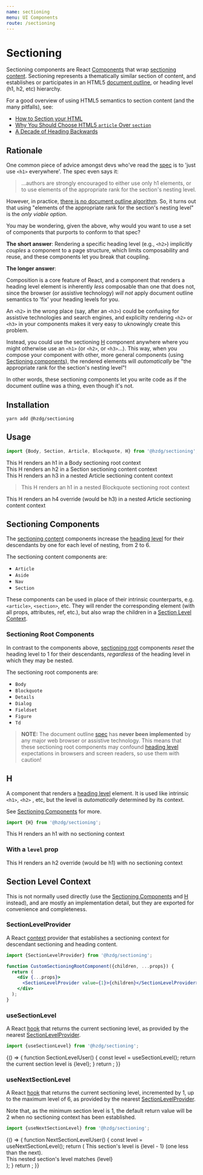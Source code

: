 ```yaml
---
name: sectioning
menu: UI Components
route: /sectioning
---
```



# Sectioning

Sectioning components are React [Components] that wrap [sectioning content].
Sectioning represents a thematically similar section of content,
and establishes or participates in an HTML5 [document outline],
or heading level (h1, h2, etc) hierarchy.

For a good overview of using HTML5 semantics to section content
(and the many pitfalls), see:

- [How to Section your HTML]
- [Why You Should Choose HTML5 `article` Over `section`]
- [A Decade of Heading Backwards]

## Rationale

One common piece of advice amongst devs who've read the [spec] is to
'just use `<h1>` everywhere'. The spec even says it:

> …authors are strongly encouraged to either use only h1 elements,
> or to use elements of the appropriate rank for the section's nesting level.

However, in practice, [there is no document outline algorithm]. So,
it turns out that using "elements of the appropriate rank for
the section's nesting level" is the _only viable option_.

You may be wondering, given the above, why would you want to use
a set of components that purports to conform to that spec?

**The short answer**: Rendering a specific heading level (e.g., `<h2>`)
implicitly _couples_ a component to a page structure, which limits
composability and reuse, and these components let you break that coupling.

**The longer answer**:

Composition is a core feature of React, and a component that renders
a heading level element is inherently _less_ composable than one
that does not, since the browser (or assistive technology) _will not_
apply document outline semantics to 'fix' your heading levels for you.

An `<h2>` in the wrong place (say, after an `<h3>`) could be confusing
for assistive technologies and search engines, and explicilty rendering
`<h2>` or `<h3>` in your components makes it very easy to uknowingly
create this problem.

Instead, you could use the sectioning [H] component anywhere where you
might otherwise use an `<h1>` (or `<h2>`, or `<h3>`...). This way, when
you compose your component with other, more general components
(using [Sectioning components]), the rendered elements will
_automatically_ be "the appropriate rank for the section's nesting level"!

In other words, these sectioning components let you write code as if
the document outline was a thing, even though it's not.

## Installation

```shell
yarn add @hzdg/sectioning
```

## Usage

```jsx
import {Body, Section, Article, Blockquote, H} from '@hzdg/sectioning';
```

<Playground>
  <Body>
    <H>This H renders an h1 in a Body sectioning root context</H>
    <Section>
      <H>This H renders an h2 in a Section sectioning content context</H>
      <Article>
        <H>
          This H renders an h3 in a nested Article sectioning content context
        </H>
        <Blockquote>
          <H>
            This H renders an h1 in a nested Blockquote sectioning root context
          </H>
        </Blockquote>
        <H level={4}>
          This H renders an h4 override (would be h3) in a nested Article
          sectioning content context
        </H>
      </Article>
    </Section>
  </Body>
</Playground>

## Sectioning Components

The [sectioning content] components increase the [heading level] for their
descendants by one for each level of nesting, from 2 to 6.

The sectioning content components are:

- `Article`
- `Aside`
- `Nav`
- `Section`

These components can be used in place of their intrinsic counterparts,
e.g. `<article>`, `<section>`, etc. They will render the corresponding
element (with all props, attributes, ref, etc.), but also wrap the children
in a [Section Level Context].

### Sectioning Root Components

In contrast to the components above, [sectioning root] components _reset_
the heading level to 1 for their descendants, _regardless_ of the heading level
in which they may be nested.

The sectioning root components are:

- `Body`
- `Blockquote`
- `Details`
- `Dialog`
- `Fieldset`
- `Figure`
- `Td`

> **NOTE:** The document outline [spec] has **never been implemented**
> by any major web browser or assistive technology. This means that
> these sectioning root components may confound [heading level] expectations
> in browsers and screen readers, so use them with caution!

## H

A component that renders a [heading level] element. It is used like intrinsic
`<h1>`, `<h2>` , etc, but the level is _automatically_ determined by its context.

See [Sectioning Components] for more.

```jsx
import {H} from '@hzdg/sectioning';
```

<Playground>
  <H>This H renders an h1 with no sectioning context</H>
</Playground>

### With a `level` prop

<Playground>
  <H level={2}>
    This H renders an h2 override (would be h1) with no sectioning context
  </H>
</Playground>

## Section Level Context

This is not normally used directly (use the [Sectioning Components] and [H]
instead), and are mostly an implementation detail, but they are exported
for convenience and completeness.

### SectionLevelProvider

A React [context] provider that establishes a sectioning context for
descendant sectioning and heading content.

```jsx
import {SectionLevelProvider} from '@hzdg/sectioning';

function CustomSectioningRootComponent({children, ...props}) {
  return (
    <div {...props}>
      <SectionLevelProvider value={1}>{children}</SectionLevelProvider>
    </div>
  );
}
```

### useSectionLevel

A React [hook] that returns the current sectioning level, as provided by
the nearest [SectionLevelProvider].

```jsx
import {useSectionLevel} from '@hzdg/sectioning';
```

<Playground>
  {() => {
    function SectionLevelUser() {
      const level = useSectionLevel();
      return <H>the current section level is {level}</H>;
    }
    return <SectionLevelUser />;
  }}
</Playground>

### useNextSectionLevel

A React [hook] that returns the current sectioning level, incremented by 1,
up to the maximum level of 6, as provided by the nearest [SectionLevelProvider].

Note that, as the minimum section level is 1, the default
return value will be 2 when no sectioning context has been established.

```jsx
import {useNextSectionLevel} from '@hzdg/sectioning';
```

<Playground>
  {() => {
    function NextSectionLevelUser() {
      const level = useNextSectionLevel();
      return (
        <React.Fragment>
          <H>This section's level is {level - 1} (one less than the next).</H>
          <Section>
            <H>This nested section's level matches {level}</H>
          </Section>
        </React.Fragment>
      );
    }
    return <NextSectionLevelUser />;
  }}
</Playground>

[components]: https://reactjs.org/docs/components-and-props.html
[hook]: https://reactjs.org/docs/hooks-intro.html
[context]: https://reactjs.org/docs/context.html
[sectioning content]: https://developer.mozilla.org/en-US/docs/Web/Guide/HTML/Content_categories#Sectioning_content
[sectioning root]: https://html.spec.whatwg.org/multipage/sections.html#sectioning-root
[heading content]: https://developer.mozilla.org/en-US/docs/Web/Guide/HTML/Content_categories#Heading_content
[document outline]: https://developer.mozilla.org/en-US/docs/Web/Guide/HTML/Using_HTML_sections_and_outlines
[heading level]: https://developer.mozilla.org/en-US/docs/Web/HTML/Element/Heading_Elements
[how to section your html]: https://css-tricks.com/how-to-section-your-html/
[why you should choose html5 `article` over `section`]: https://www.smashingmagazine.com/2020/01/html5-article-section/
[a decade of heading backwards]: https://codepen.io/stevef/post/a-decade-of-heading-backwards
[there is no document outline algorithm]: https://adrianroselli.com/2016/08/there-is-no-document-outline-algorithm.html
[spec]: https://html.spec.whatwg.org/multipage/sections.html#headings-and-sections
[live example]: #nested-in-sectioning-contexts
[sectioning components]: #sectioning-components
[section level context]: #section-level-context
[sectionlevelprovider]: #sectionlevelprovider
[usesectionlevel]: #usesectionlevel
[usenextsectionlevel]: #usenextsectionlevel
[h]: #h
